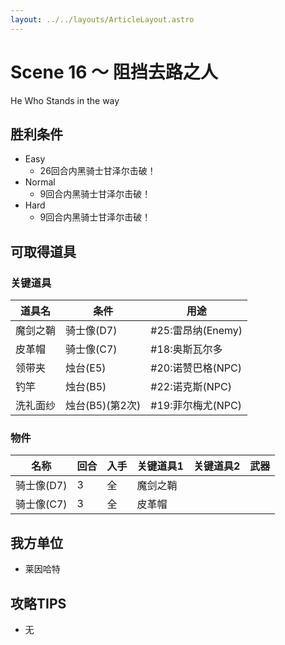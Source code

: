 ```yaml
---
layout: ../../layouts/ArticleLayout.astro
---
```

# Scene 16 ～ 阻挡去路之人

He Who Stands in the way

## 胜利条件 

- Easy
  - 26回合内黑骑士甘泽尔击破！
- Normal
  - 9回合内黑骑士甘泽尔击破！
- Hard
  - 9回合内黑骑士甘泽尔击破！

## 可取得道具 

### 关键道具

|道具名|条件|用途|
|---|---|---|
|魔剑之鞘|骑士像(D7)|#25:雷昂纳(Enemy)|
|皮革帽|骑士像(C7)|#18:奥斯瓦尔多|
|领带夹|烛台(E5)|#20:诺赞巴格(NPC)|
|钓竿|烛台(B5)|#22:诺克斯(NPC)|
|洗礼面纱|烛台(B5)(第2次)|#19:菲尔梅尤(NPC)|

### 物件

|名称|回合|入手|关键道具1|关键道具2|武器|
|---|---|---|---|---|---|
|骑士像(D7)|3|全|魔剑之鞘|||
|骑士像(C7)|3|全|皮革帽|||

## 我方单位 

- 莱因哈特

## 攻略TIPS 

- 无